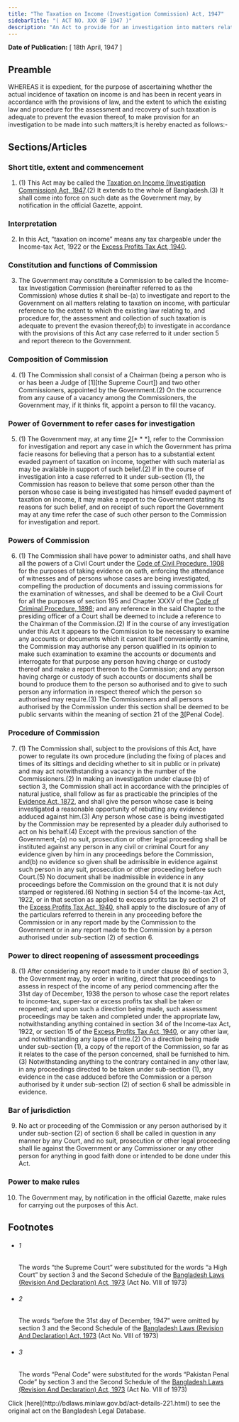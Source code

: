 ```yaml
---
title: "The Taxation on Income (Investigation Commission) Act, 1947"
sidebarTitle: "( ACT NO. XXX OF 1947 )"
description: "An Act to provide for an investigation into matters relating to taxation on income.♣"
---
```


**Date of Publication:** [ 18th April, 1947 ]

## Preamble

WHEREAS it is expedient, for the purpose of ascertaining whether the actual incidence of taxation on income is and has been in recent years in accordance with the provisions of law, and the extent to which the existing law and procedure for the assessment and recovery of such taxation is adequate to prevent the evasion thereof, to make provision for an investigation to be made into such matters;It is hereby enacted as follows:-

## Sections/Articles

### Short title, extent and commencement

1. (1) This Act may be called the [Taxation on Income (Investigation Commission) Act, 1947](/laws/act-221 "Taxation on Income (Investigation Commission) Act, 1947").(2) It extends to the whole of Bangladesh.(3) It shall come into force on such date as the Government may, by notification in the official Gazette, appoint.

### Interpretation

2. In this Act, “taxation on income” means any tax chargeable under the Income-tax Act, 1922 or the [Excess Profits Tax Act, 1940](/laws/act-187 "Excess Profits Tax Act, 1940").

### Constitution and functions of Commission

3. The Government may constitute a Commission to be called the Income-tax Investigation Commission (hereinafter referred to as the Commission) whose duties it shall be-(a) to investigate and report to the Government on all matters relating to taxation on income, with particular reference to the extent to which the existing law relating to, and procedure for, the assessment and collection of such taxation is adequate to prevent the evasion thereof;(b) to investigate in accordance with the provisions of this Act any case referred to it under section 5 and report thereon to the Government.

### Composition of Commission

4. (1) The Commission shall consist of a Chairman (being a person who is or has been a Judge of [1][the Supreme Court]) and two other Commissioners, appointed by the Government.(2) On the occurrence from any cause of a vacancy among the Commissioners, the Government may, if it thinks fit, appoint a person to fill the vacancy.

### Power of Government to refer cases for investigation

5. (1) The Government may, at any time [2](1)[\* \* \*], refer to the Commission for investigation and report any case in which the Government has prima facie reasons for believing that a person has to a substantial extent evaded payment of taxation on income, together with such material as may be available in support of such belief.(2) If in the course of investigation into a case referred to it under sub-section (1), the Commission has reason to believe that some person other than the person whose case is being investigated has himself evaded payment of taxation on income, it may make a report to the Government stating its reasons for such belief, and on receipt of such report the Government may at any time refer the case of such other person to the Commission for investigation and report.

### Powers of Commission

6. (1) The Commission shall have power to administer oaths, and shall have all the powers of a Civil Court under the [Code of Civil Procedure, 1908](/laws/act-86 "Code of Civil Procedure, 1908") for the purposes of taking evidence on oath, enforcing the attendance of witnesses and of persons whose cases are being investigated, compelling the production of documents and issuing commissions for the examination of witnesses, and shall be deemed to be a Civil Court for all the purposes of section 195 and Chapter XXXV of the [Code of Criminal Procedure, 1898](/laws/act-75 "Code of Criminal Procedure, 1898"); and any reference in the said Chapter to the presiding officer of a Court shall be deemed to include a reference to the Chairman of the Commission.(2) If in the course of any investigation under this Act it appears to the Commission to be necessary to examine any accounts or documents which it cannot itself conveniently examine, the Commission may authorise any person qualified in its opinion to make such examination to examine the accounts or documents and interrogate for that purpose any person having charge or custody thereof and make a report thereon to the Commission; and any person having charge or custody of such accounts or documents shall be bound to produce them to the person so authorised and to give to such person any information in respect thereof which the person so authorised may require.(3) The Commissioners and all persons authorised by the Commission under this section shall be deemed to be public servants within the meaning of section 21 of the [3](1)[Penal Code].

### Procedure of Commission

7. (1) The Commission shall, subject to the provisions of this Act, have power to regulate its own procedure (including the fixing of places and times of its sittings and deciding whether to sit in public or in private) and may act notwithstanding a vacancy in the number of the Commissioners.(2) In making an investigation under clause (b) of section 3, the Commission shall act in accordance with the principles of natural justice, shall follow as far as practicable the principles of the [Evidence Act, 1872](/laws/act-24 "Evidence Act, 1872"), and shall give the person whose case is being investigated a reasonable opportunity of rebutting any evidence adduced against him.(3) Any person whose case is being investigated by the Commission may be represented by a pleader duly authorised to act on his behalf.(4) Except with the previous sanction of the Government,-(a) no suit, prosecution or other legal proceeding shall be instituted against any person in any civil or criminal Court for any evidence given by him in any proceedings before the Commission, and(b) no evidence so given shall be admissible in evidence against such person in any suit, prosecution or other proceeding before such Court.(5) No document shall be inadmissible in evidence in any proceedings before the Commission on the ground that it is not duly stamped or registered.(6) Nothing in section 54 of the Income-tax Act, 1922, or in that section as applied to excess profits tax by section 21 of the [Excess Profits Tax Act, 1940](/laws/act-187 "Excess Profits Tax Act, 1940"), shall apply to the disclosure of any of the particulars referred to therein in any proceeding before the Commission or in any report made by the Commission to the Government or in any report made to the Commission by a person authorised under sub-section (2) of section 6.

### Power to direct reopening of assessment proceedings

8. (1) After considering any report made to it under clause (b) of section 3, the Government may, by order in writing, direct that proceedings to assess in respect of the income of any period commencing after the 31st day of December, 1938 the person to whose case the report relates to income-tax, super-tax or excess profits tax shall be taken or reopened; and upon such a direction being made, such assessment proceedings may be taken and completed under the appropriate law, notwithstanding anything contained in section 34 of the Income-tax Act, 1922, or section 15 of the [Excess Profits Tax Act, 1940](/laws/act-187 "Excess Profits Tax Act, 1940"), or any other law, and notwithstanding any lapse of time.(2) On a direction being made under sub-section (1), a copy of the report of the Commission, so far as it relates to the case of the person concerned, shall be furnished to him.(3) Notwithstanding anything to the contrary contained in any other law, in any proceedings directed to be taken under sub-section (1), any evidence in the case adduced before the Commission or a person authorised by it under sub-section (2) of section 6 shall be admissible in evidence.

### Bar of jurisdiction

9. No act or proceeding of the Commission or any person authorised by it under sub-section (2) of section 6 shall be called in question in any manner by any Court, and no suit, prosecution or other legal proceeding shall lie against the Government or any Commissioner or any other person for anything in good faith done or intended to be done under this Act.

### Power to make rules

10. The Government may, by notification in the official Gazette, make rules for carrying out the purposes of this Act.

## Footnotes

- ###### 1

  The words “the Supreme Court” were substituted for the words “a High Court” by section 3 and the Second Schedule of the [Bangladesh Laws (Revision And Declaration) Act, 1973](/laws/act-430 "Bangladesh Laws (Revision And Declaration) Act, 1973") (Act No. VIII of 1973)

- ###### 2

  The words “before the 31st day of December, 1947” were omitted by section 3 and the Second Schedule of the [Bangladesh Laws (Revision And Declaration) Act, 1973](/laws/act-430 "Bangladesh Laws (Revision And Declaration) Act, 1973") (Act No. VIII of 1973)

- ###### 3

  The words “Penal Code” were substituted for the words “Pakistan Penal Code” by section 3 and the Second Schedule of the [Bangladesh Laws (Revision And Declaration) Act, 1973](/laws/act-430 "Bangladesh Laws (Revision And Declaration) Act, 1973") (Act No. VIII of 1973)

<Note>
  Click [here](http://bdlaws.minlaw.gov.bd/act-details-221.html) to see the original act on the Bangladesh Legal Database.
</Note>
